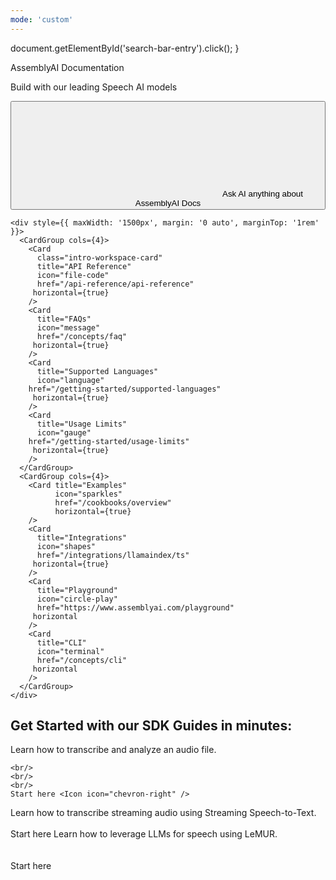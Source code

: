 ```yaml
---
mode: 'custom'
---
```


  document.getElementById('search-bar-entry').click();
}

<div className="relative w-full flex items-center justify-center" style={{ height: '32rem', overflow: 'hidden'}}>
  <div 
    id="background-div" 
    className="absolute inset-0 dark:hidden" 
    style={{
      height: "32rem",
      backgroundImage: "url('https://mintlify-assets.b-cdn.net/Light%20BG.png')",
      backgroundSize: "cover",
      backgroundPosition: "center"
    }}
  />
  <div 
    id="background-div-dark" 
    className="absolute inset-0 hidden dark:block" 
    style={{
      height: "32rem",
      backgroundImage: "url('https://mintlify-assets.b-cdn.net/Dark%20BG.png')",
      backgroundSize: "cover",
      backgroundPosition: "center"
    }}
  />
  <div style={{ position: 'absolute', textAlign: 'center', padding: '0 1rem', maxWidth: '1500px' }}>
    <div
      className="text-gray-900 dark:text-gray-200"
      style={{
       fontWeight: '800',
       fontSize: '2rem',
       margin: '0'
      }}
    >
      <span class="dark:text-gray-200 text-gray-900"> AssemblyAI Documentation</span>
    </div>
    <p className="mt-4 dark:text-gray-200 text-gray-900">Build with our leading Speech AI models </p>
    <div className="flex items-center justify-center" style={{ maxWidth: '800px', margin: '0 auto' }}>
    <button
      type="button"
      className="hidden w-full lg:flex items-center justify-center text-sm leading-6 rounded-full py-4 pl-4 pr-4 text-gray-500 bg-white dark:bg-background-dark hover:border-gray-400 dark:hover:border-gray-600"
      id="home-search-entry"
      style={{
        marginTop: '2rem',
        margin: '2rem auto 0',
        width: '600px',
        boxShadow: '0 2px 4px rgba(0, 0, 0, 0.05)',
        border: '1px solid rgba(255, 255, 255, 0.1)'
      }}
      onClick={openSearch}
    >
      <svg
        className="h-4 w-4 ml-2.5 flex-none bg-primary-light hover:bg-gray-600 dark:bg-white/50 dark:hover:bg-white/70"
        style={{
          marginRight: '1rem',
         maskImage:
           'url("https://mintlify.b-cdn.net/v6.5.1/solid/magnifying-glass.svg")',
         maskRepeat: 'no-repeat',
         maskPosition: 'center center',
        }}
      />
      <span>Ask AI anything about AssemblyAI Docs</span>
    </button>
    </div>

    <div style={{ maxWidth: '1500px', margin: '0 auto', marginTop: '1rem' }}>
      <CardGroup cols={4}>
        <Card
          class="intro-workspace-card"
          title="API Reference"
          icon="file-code"
          href="/api-reference/api-reference"
         horizontal={true}
        />
        <Card
          title="FAQs"
          icon="message"
          href="/concepts/faq"
         horizontal={true}
        />
        <Card
          title="Supported Languages"
          icon="language"
        href="/getting-started/supported-languages"
         horizontal={true}
        />
        <Card
          title="Usage Limits"
          icon="gauge"
        href="/getting-started/usage-limits"
         horizontal={true}
        />
      </CardGroup>
      <CardGroup cols={4}>
        <Card title="Examples" 
              icon="sparkles"
              href="/cookbooks/overview"
              horizontal={true}
        />
        <Card
          title="Integrations"
          icon="shapes"
          href="/integrations/llamaindex/ts"
         horizontal={true}
        />
        <Card
          title="Playground"
          icon="circle-play"
          href="https://www.assemblyai.com/playground"
         horizontal
        />
        <Card
          title="CLI"
          icon="terminal"
          href="/concepts/cli"
         horizontal
        />
      </CardGroup>
    </div>
  </div>
</div>

<div
  style={{marginTop: '3rem', marginBottom: '8rem', maxWidth: '70rem', marginLeft: 'auto',
   marginRight: 'auto', paddingLeft: '1.25rem',
   paddingRight: '1.25rem' }}
>
<h2 className="text-gray-900 dark:text-gray-200 text-center" style={{marginTop: '16px' ,fontSize: '24px', marginBottom: '16px',fontWeight:'500'}}>Get Started with our SDK Guides in minutes:</h2>
<CardGroup cols={3}>
  <Card title="Transcribe an audio file" href="/guides/category/quickstarts" icon="file-waveform" color="blue" iconType="solid">
    Learn how to transcribe and analyze an audio file.

    <br/>
    <br/>
    <br/>
    Start here <Icon icon="chevron-right" />
  </Card>
  <Card title="Transcribe streaming audio from a microphone" href="/guides/replit-workspace/introduction-to-workspace" icon="waveform" color="gold" iconType="solid">
    Learn how to transcribe streaming audio using Streaming Speech-to-Text.
    <br/>
    <br/>
    Start here <Icon icon="chevron-right" />
  </Card>
  <Card title="Apply LLMs to audio files" href="/guides/getting-started/intro-replit" icon="puzzle-piece" color="green" iconType="solid">
    Learn how to leverage LLMs for speech using LeMUR.
    <br/>
    <br/>
    <br/>
    Start here <Icon icon="chevron-right" />
  </Card>
</CardGroup>

</div>

